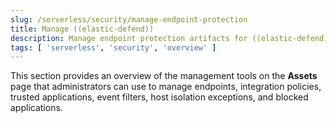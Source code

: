 ```yaml
---
slug: /serverless/security/manage-endpoint-protection
title: Manage ((elastic-defend))
description: Manage endpoint protection artifacts for ((elastic-defend)).
tags: [ 'serverless', 'security', 'overview' ]
---
```


<div id="manage-endpoint-protection"></div>

This section provides an overview of the management tools on the **Assets** page that administrators can use to manage endpoints, integration policies, trusted applications, event filters, host isolation exceptions, and blocked applications.
